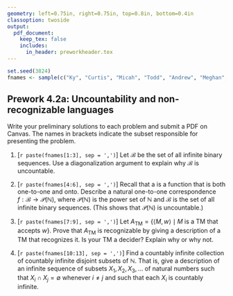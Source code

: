 ```yaml
---
geometry: left=0.75in, right=0.75in, top=0.8in, bottom=0.4in
classoption: twoside
output: 
  pdf_document:
    keep_tex: false
    includes:
      in_header: preworkheader.tex
---
```


```r
set.seed(3824)
fnames <- sample(c("Ky", "Curtis", "Micah", "Todd", "Andrew", "Meghan", "Allie", "David", "Connor", "Levi", "Ben", "Grace", "Joshua"))
```

## Prework 4.2a: Uncountability and non-recognizable languages

Write your preliminary solutions to each problem and submit a PDF on Canvas. The names in brackets indicate the subset responsible for presenting the problem.

1. [`r paste(fnames[1:3], sep = ',')`] Let $\mathcal{B}$ be the set of all infinite binary sequences. Use a diagonalization argument to explain why $\mathcal{B}$ is uncountable.

2. [`r paste(fnames[4:6], sep = ',')`] Recall that a \textit{one-to-one correspondence} is a function that is both one-to-one and onto. Describe a natural one-to-one correspondence $f:\mathcal{B} \longrightarrow \mathcal{P}(\mathbb{N})$, where $\mathcal{P}(\mathbb{N})$ is the power set of $\mathbb{N}$ and $\mathcal{B}$ is the set of all infinite binary sequences. (This shows that $\mathcal{P}(\mathbb{N})$ is uncountable.)

3. [`r paste(fnames[7:9], sep = ',')`] Let $A_\text{TM} = \{ \langle M, w\rangle \mid M \text{ is a TM that accepts } w\}$. Prove that $A_\text{TM}$ is recognizable by giving a description of a TM that recognizes it. Is your TM a decider? Explain why or why not.

4. [`r paste(fnames[10:13], sep = ',')`] Find a countably infinite collection of countably infinite disjoint subsets of $\mathbb{N}$. That is, give a description of an infinite sequence of subsets $X_1, X_2, X_3, \ldots$ of natural numbers such that $X_i \cap X_j = \emptyset$ whenever $i\neq j$ and such that each $X_i$ is countably infinite.

\medskip
\mbox{}\xrfill[2pt]{1pt}\textsc{\small begin your solutions below this line}\xrfill[2pt]{1pt}\mbox{}

    